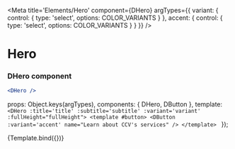 

<Meta 
    title='Elements/Hero' 
    component={DHero} 
    argTypes={{
        variant: { control: { type: 'select', options: COLOR_VARIANTS } },
        accent: { control: { type: 'select', options: COLOR_VARIANTS } }
    }}
/>

# Hero

<ArgsTable story='Hero' />

### DHero component
```jsx
<DHero />
```

  props: Object.keys(argTypes),
  components: { DHero, DButton },
  template: `<DHero :title='title' :subtitle='subtitle' :variant='variant' :fullHeight="fullHeight">
                <template #button>
                    <DButton :variant='accent' name="Learn about CCV's services" />
                </template>
  `
});

<Canvas >
    <Story name='Hero' args={{variant: 'warning', accent: 'success', title: 'Disco Design System', subtitle: 'Powering CCV\'s Web Apps', fullHeight: false}}>
        {Template.bind({})}
    </Story>
</Canvas>